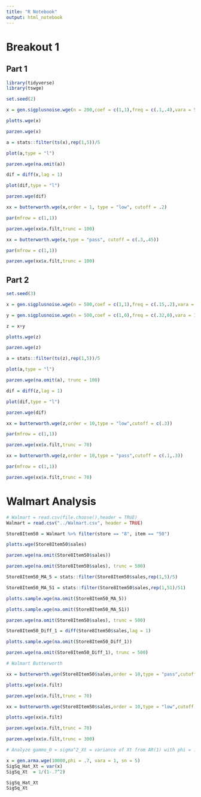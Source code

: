 ```yaml
---
title: "R Notebook"
output: html_notebook
---
```


# Breakout 1

## Part 1

```r

library(tidyverse)
library(tswge)

```


```r

set.seed(2)

x = gen.sigplusnoise.wge(n = 200,coef = c(1,1),freq = c(.1,.4),vara = 5)

plotts.wge(x)

```


```r

parzen.wge(x)


```



```r

a = stats::filter(ts(x),rep(1,5))/5

plot(a,type = "l")

parzen.wge(na.omit(a))


```



```r

dif = diff(x,lag = 1)

plot(dif,type = "l")

parzen.wge(dif)


```


```r

xx = butterworth.wge(x,order = 1, type = "low", cutoff = .2)

par(mfrow = c(1,1))

parzen.wge(xx$x.filt,trunc = 100)

```

```r

xx = butterworth.wge(x,type = "pass", cutoff = c(.3,.45))

par(mfrow = c(1,1))

parzen.wge(xx$x.filt,trunc = 100)

```


## Part 2


```r

set.seed(3)

x = gen.sigplusnoise.wge(n = 500,coef = c(1,1),freq = c(.15,.2),vara = 10)

y = gen.sigplusnoise.wge(n = 500,coef = c(1,0),freq = c(.32,0),vara = 10)

z = x+y


```

```r

plotts.wge(z)

parzen.wge(z)

```

```r

a = stats::filter(ts(z),rep(1,5))/5

plot(a,type = "l")

parzen.wge(na.omit(a), trunc = 100)

```

```r


dif = diff(z,lag = 1)

plot(dif,type = "l")

parzen.wge(dif)


```

```r


xx = butterworth.wge(z,order = 10,type = "low",cutoff = c(.3))

par(mfrow = c(1,1))

parzen.wge(xx$x.filt,trunc = 70)

```

```r


xx = butterworth.wge(z,order = 10,type = "pass",cutoff = c(.1,.3))

par(mfrow = c(1,1))

parzen.wge(xx$x.filt,trunc = 70)


```


# Walmart Analysis 

```r


# Walmart = read.csv(file.choose(),header = TRUE)
Walmart = read.csv("../Walmart.csv", header = TRUE)

Store8Item50 = Walmart %>% filter(store == "8", item == "50")


```



```r

plotts.wge(Store8Item50$sales)

parzen.wge(na.omit(Store8Item50$sales))

parzen.wge(na.omit(Store8Item50$sales), trunc = 500)

```



```r

Store8Item50_MA_5 = stats::filter(Store8Item50$sales,rep(1,5)/5)

Store8Item50_MA_51 = stats::filter(Store8Item50$sales,rep(1,51)/51)

plotts.sample.wge(na.omit(Store8Item50_MA_5))

plotts.sample.wge(na.omit(Store8Item50_MA_51))

parzen.wge(na.omit(Store8Item50$sales), trunc = 500)


```


```r

Store8Item50_Diff_1 = diff(Store8Item50$sales,lag = 1)

plotts.sample.wge(na.omit(Store8Item50_Diff_1))

parzen.wge(na.omit(Store8Item50_Diff_1), trunc = 500)


```


```r

# Walmart Butterworth

xx = butterworth.wge(Store8Item50$sales,order = 10,type = "pass",cutoff = c(.1,.2))

plotts.wge(xx$x.filt)

parzen.wge(xx$x.filt,trunc = 70)

```


```r

xx = butterworth.wge(Store8Item50$sales,order = 10,type = "low",cutoff = c(.01))

plotts.wge(xx$x.filt)

parzen.wge(xx$x.filt,trunc = 70)

parzen.wge(xx$x.filt,trunc = 300)


```


```r


# Analyze gammo_0 = sigma^2_Xt = variance of Xt from AR(1) with phi = .7

x = gen.arma.wge(10000,phi = .7, vara = 1, sn = 5)
SigSq_Hat_Xt = var(x)
SigSq_Xt  = 1/(1-.7^2)

SigSq_Hat_Xt
SigSq_Xt


```





